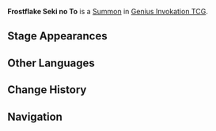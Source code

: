 {{Genius Invokation TCG Infobox
|title       = Frostflake Seki no To
|id          = 111051
|image       = Frostflake Seki no To Summon.png
|type        = Summon
|createdby   = Kamisato Art: Soumetsu
|summontype  = Character Card Skill
|usage       = 2
|effect      = '''End Phase:''' Deal 2 {{Color|Cryo DMG}}.
|features  = Kamisato Ayaka
}}
'''Frostflake Seki no To''' is a [[Summon]] in [[Genius Invokation TCG]].

==Stage Appearances==
{{Genius Invokation TCG Stage Appearances|createdby=Kamisato Ayaka (Character Card)}}

==Other Languages==
{{Other Languages
|en      = Frostflake Seki no To
|zhs     = 霜见雪关扉
|zhs_rm  = Shuāngjiàn Xuěguānfēi
|zht     = 霜見雪關扉
|zht_rm  = Shuāngjiàn Xuěguānfēi
|zh_tl   = Frost-Seen Snow Seki no To
|ja      = 霜見雪関扉
|ja_rm   = Shimo-mi Yukinosekinoto
|ja_tl   = Frost-Seen Snow Seki no To
|zhja_note = A reference to {{Ja|積恋雪関扉|rm=Tsumorukoi Yukinosekinoto}} which is also known as {{Ja|関の扉|rm=Seki no Tobira}}, the name of a Japanese song associated with kabuki.
|ko      = 서리의 관문
|ko_rm   = Seori-ui Gwanmun
|ko_tl   = Gateway of Frost
|es      = Ráfaga de ventisca
|es_tl   = Blizzard Gust
|fr      = Tourbillon givré
|fr_tl   = Frosted Whirlwind
|ru      = Морозный сэки но то
|ru_tl   = Frosty Seki no To
|th      = Frostflake Seki no To
|vi      = Cổng Băng Tuyết
|vi_tl   = 
|de      = Frostflocke Seki no To
|de_tl   = Frostflake Seki no To
|id      = Frostflake Seki no To
|pt      = Granizo Seki no To
|pt_tl   = 
|tr      = Buzdan Seki no To
|tr_tl   = 
|it      = Fiocco di ghiaccio Seki no Tou
|it_tl   = Frostflake Seki no Tou
}}

==Change History==
{{Change History|3.3}}

==Navigation==
{{Genius Invokation TCG Navbox|Summon}}